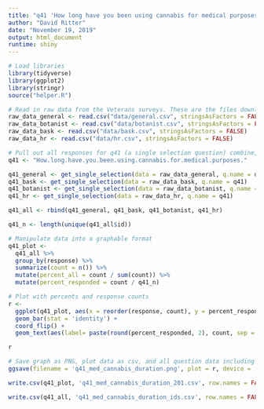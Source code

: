 ```yaml
---
title: "q41 'How long have you been using cannabis for medical purposes?' (Veterans)"
author: "David Ritter"
date: "November 19, 2019"
output: html_document
runtime: shiny
---
```


```r
# Load libraries
library(tidyverse)
library(ggplot2)
library(stringr)
source("helper.R")
```

```r
# Read in raw data from the Veterans surveys. These are the files downloaded from survey monkey saved as a .csv
raw_data_general <- read.csv("data/general.csv", stringsAsFactors = FALSE)
raw_data_botanist <- read.csv("data/botanist.csv", stringsAsFactors = FALSE)
raw_data_bask <- read.csv("data/bask.csv", stringsAsFactors = FALSE)
raw_data_hr <- read.csv("data/hr.csv", stringsAsFactors = FALSE)
```

```r
# Pull out all responses for q41 (a single selection question) combine, then determine 'question n'
q41 <- "How.long.have.you.been.using.cannabis.for.medical.purposes."

q41_general <- get_single_selection(data = raw_data_general, q.name = q41)
q41_bask <- get_single_selection(data = raw_data_bask, q.name = q41)
q41_botanist <- get_single_selection(data = raw_data_botanist, q.name = q41)
q41_hr <- get_single_selection(data = raw_data_hr, q.name = q41)

q41_all <- rbind(q41_general, q41_bask, q41_botanist, q41_hr)

q41_n <- length(unique(q41_all$id))
```

```r
# Manipulate data into a graphable format
q41_plot <- 
  q41_all %>%
  group_by(response) %>%
  summarize(count = n()) %>%
  mutate(percent_all = count / sum(count)) %>%
  mutate(percent_responded = count / q41_n)
```

```r
# Plot with percents and response counts
r <- 
  ggplot(q41_plot, aes(x = reorder(response, count), y = percent_responded)) +
  geom_bar(stat = 'identity') +
  coord_flip() +
  geom_text(aes(label= paste(round(percent_responded, 2), count, sep = "***")))

r
```

```r
# Save graph as PNG, plot data as csv, and all question data including response IDs as csv (save question n and N at end of plot file as "_x.x")
ggsave(filename = 'q41_med_cannabis_duration.png', plot = r, device = 'png')

write.csv(q41_plot, 'q41_med_cannabis_duration_201.csv', row.names = FALSE)

write.csv(q41_all, 'q41_med_cannabis_duration_ids.csv', row.names = FALSE)
```
